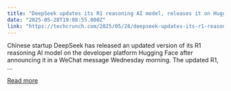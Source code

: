 ```yaml
---
title: "DeepSeek updates its R1 reasoning AI model, releases it on Hugging Face"
date: "2025-05-28T19:08:55.000Z"
link: "https://techcrunch.com/2025/05/28/deepseek-updates-its-r1-reasoning-ai-model-releases-it-on-hugging-face/"
---
```


Chinese startup DeepSeek has released an updated version of its R1 reasoning AI model on the developer platform Hugging Face after announcing it in a WeChat message Wednesday morning. The updated R1, ...

[Read more](https://techcrunch.com/2025/05/28/deepseek-updates-its-r1-reasoning-ai-model-releases-it-on-hugging-face/)
